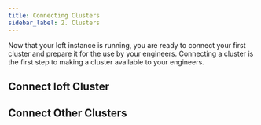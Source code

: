 ```yaml
---
title: Connecting Clusters
sidebar_label: 2. Clusters
---
```



Now that your loft instance is running, you are ready to connect your first cluster and prepare it for the use by your engineers. Connecting a cluster is the first step to making a cluster available to your engineers.

## Connect loft Cluster

<ConnectLoftClusterFragment/>


## Connect Other Clusters

<ConnectOtherClusterFragment/>
